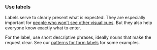 ### Use labels

Labels serve to clearly present what is expected.
They are especially important for [people who won't see other visual cues](/foundation/accessibility/).
But they also help everyone know exactly what to enter.

For the label, use short descriptive phrases,
ideally nouns that make the request clear.
See our [patterns for form labels](/content/glossary/#form-labels) for some examples.